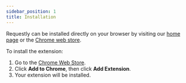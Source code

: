 ```yaml
---
sidebar_position: 1
title: Installation
---
```


Requestly can be installed directly on your browser by visiting our [home page](http://requestly.io) or the [Chrome web store](https://chrome.google.com/webstore/detail/redirect-url-modify-heade/mdnleldcmiljblolnjhpnblkcekpdkpa). 

To install the extension:
<ol>
    <li>Go to the <a href="https://chrome.google.com/webstore/detail/redirect-url-modify-heade/mdnleldcmiljblolnjhpnblkcekpdkpa">Chrome Web Store</a>.</li>
    <li>Click <b>Add to Chrome</b>, then click <b>Add Extension</b>.</li>
    <li>Your extension will be installed.</li>
</ol>




